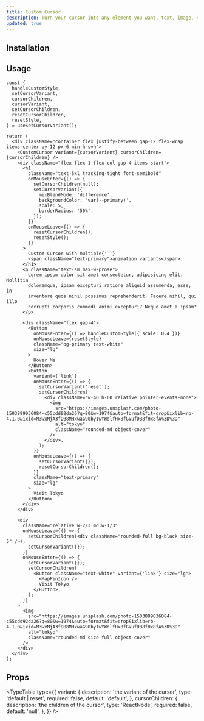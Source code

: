 ```yaml
---
title: Custom Cursor
description: Turn your cursor into any element you want, text, image, video, or a shape.
updated: true
---
```


<ComponentPreview name="custom-cursor-demo" />

## Installation

<ComponentInstallation name="custom-cursor" />

## Usage

```tsx
const {
  handleCustomStyle,
  setCursorVariant,
  cursorChildren,
  cursorVariant,
  setCursorChildren,
  resetCursorChildren,
  resetStyle,
} = useSetCursorVariant();

return (
  <div className="container flex justify-between gap-12 flex-wrap items-center py-12 px-6 min-h-svh">
    <CustomCursor variant={cursorVariant} cursorChildren={cursorChildren} />
    <div className="flex flex-1 flex-col gap-4 items-start">
      <h1
        className="text-5xl tracking-tight font-semibold"
        onMouseEnter={() => {
          setCursorChildren(null);
          setCursorVariant({
            mixBlendMode: 'difference',
            backgroundColor: 'var(--primary)',
            scale: 5,
            borderRadius: '50%',
          });
        }}
        onMouseLeave={() => {
          resetCursorChildren();
          resetStyle();
        }}
      >
        Custom Cursor with multiple{' '}
        <span className="text-primary">animation variants</span>.
      </h1>
      <p className="text-sm max-w-prose">
        Lorem ipsum dolor sit amet consectetur, adipisicing elit. Mollitia
        doloremque, ipsam excepturi ratione aliquid assumenda, esse, in
        inventore quos nihil possimus reprehenderit. Facere nihil, qui illo
        corrupti corporis commodi animi excepturi? Neque amet a ipsam?
      </p>

      <div className="flex gap-4">
        <Button
          onMouseEnter={() => handleCustomStyle({ scale: 0.4 })}
          onMouseLeave={resetStyle}
          className="bg-primary text-white"
          size="lg"
        >
          Hover Me
        </Button>
        <Button
          variant={'link'}
          onMouseEnter={() => {
            setCursorVariant('reset');
            setCursorChildren(
              <div className="w-40 h-60 relative pointer-events-none">
                <img
                  src="https://images.unsplash.com/photo-1503899036084-c55cdd92da26?q=80&w=1974&auto=format&fit=crop&ixlib=rb-4.1.0&ixid=M3wxMjA3fDB8MHxwaG90by1wYWdlfHx8fGVufDB8fHx8fA%3D%3D"
                  alt="tokyo"
                  className="rounded-md object-cover"
                />
              </div>,
            );
          }}
          onMouseLeave={() => {
            setCursorVariant({});
            resetCursorChildren();
          }}
          className="text-primary"
          size="lg"
        >
          Visit Tokyo
        </Button>
      </div>
    </div>

    <div
      className="relative w-2/3 md:w-1/3"
      onMouseLeave={() => {
        setCursorChildren(<div className="rounded-full bg-black size-5" />);
        setCursorVariant({});
      }}
      onMouseEnter={() => {
        setCursorVariant({});
        setCursorChildren(
          <Button className="text-white" variant={'link'} size="lg">
            <MapPinIcon />
            Visit Tokyo
          </Button>,
        );
      }}
    >
      <img
        src="https://images.unsplash.com/photo-1503899036084-c55cdd92da26?q=80&w=1974&auto=format&fit=crop&ixlib=rb-4.1.0&ixid=M3wxMjA3fDB8MHxwaG90by1wYWdlfHx8fGVufDB8fHx8fA%3D%3D"
        alt="tokyo"
        className="rounded-md size-full object-cover"
      />
    </div>
  </div>
);
```

## Props

<TypeTable
  type={{
    variant: {
      description: 'the variant of the cursor',
      type: 'default | reset',
      required: false,
      default: 'default',
    },
    cursorChildren: {
      description: 'the children of the cursor',
      type: 'ReactNode',
      required: false,
      default: 'null',
    },
  }}
/>
